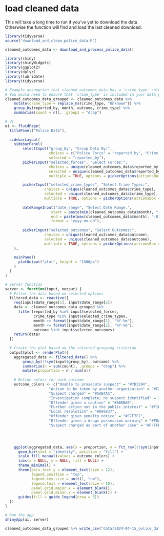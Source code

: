 # load cleaned data

This will take a long time to run if you've yet to download the data. Otherwise the function will find and load the last cleaned download:

```r
library(tidyverse)
source("download_and_clean_police_data.R")

cleaned_outcomes_data <- download_and_process_police_data()
```

```r
library(shiny)
library(shinyWidgets)
library(ggplot2)
library(dplyr)
library(lubridate)
library(tidyverse)

# Example assumption that cleaned_outcomes_data has a 'crime_type' column
# You would need to ensure that 'crime_type' is included in your data preprocessing
cleaned_outcomes_data_grouped <- cleaned_outcomes_data %>% 
    mutate(crime_type = replace_na(crime_type, "Unknown")) %>%
    group_by(reported_by, month, outcome, crime_type) %>% 
    summarise(count = n(), .groups = "drop")

# UI
ui <- fluidPage(
  titlePanel("Police Data"),
  
  sidebarLayout(
    sidebarPanel(
        selectInput("group_by", "Group Data By:",
                    choices = c("Police Force" = "reported_by", "Crime Type" = "crime_type"), 
                    selected = "reported_by"),
        pickerInput("selected_forces", "Select Forces:", 
                    choices = unique(cleaned_outcomes_data$reported_by), 
                    selected = unique(cleaned_outcomes_data$reported_by), 
                    multiple = TRUE, options = pickerOptions(actionsBox = TRUE)),

        pickerInput("selected_crime_types", "Select Crime Types:",
                  choices = unique(cleaned_outcomes_data$crime_type),
                  selected = unique(cleaned_outcomes_data$crime_type),
                  multiple = TRUE, options = pickerOptions(actionsBox = TRUE)),
        
        dateRangeInput("date_range", "Select Date Range:",
                     start = paste(min(cleaned_outcomes_data$month), "-01", sep=""),
                     end = paste(max(cleaned_outcomes_data$month), "-01", sep=""),
                     format = "yyyy-mm-dd"),
        
        pickerInput("selected_outcomes", "Select Outcomes:",
                  choices = unique(cleaned_outcomes_data$outcome),
                  selected = unique(cleaned_outcomes_data$outcome),
                  multiple = TRUE, options = pickerOptions(actionsBox = TRUE))
    ),
    
    mainPanel(
      plotOutput("plot", height = "1000px")
    )
  )
)

# Server function
server <- function(input, output) {
  # Filter the data based on selected options
  filtered_data <- reactive({
    req(input$date_range[1], input$date_range[2])
    data <- cleaned_outcomes_data_grouped %>%
      filter(reported_by %in% input$selected_forces,
             crime_type %in% input$selected_crime_types,
             month >= format(input$date_range[1], "%Y-%m"),
             month <= format(input$date_range[2], "%Y-%m"),
             outcome %in% input$selected_outcomes)
    return(data)
  })
  
  # Create the plot based on the selected grouping criterion
  output$plot <- renderPlot({
    aggregated_data <- filtered_data() %>%
        group_by(!!sym(input$group_by), outcome) %>%
        summarise(n = sum(count), .groups = "drop") %>%
        mutate(proportion = n / sum(n))
    
    # Define colors for each outcome
    outcome_colors <- c("Unable to prosecute suspect" = "#7B3294",
                    "Action to be taken by another organisation" = "#C2A5CF",
                    "Suspect charged" = "#5AB4AC",
                    "Investigation complete; no suspect identified" = "#D01C8B",
                    "Offender given a caution" = "#A6DBA0",
                    "Further action not in the public interest" = "#F1B6DA",
                    "Local resolution" = "#008837",
                    "Offender given penalty notice" = "#F7F7F7",
                    "Offender given a drugs possession warning" = "#FDAE61",
                    "Suspect charged as part of another case" = "#FFFFBF")



    
    ggplot(aggregated_data, aes(x = proportion, y = fct_rev(!!sym(input$group_by)), fill = outcome)) +
      geom_bar(stat = "identity", position = "fill") +
      scale_fill_manual(values = outcome_colors) +
      labs(x = NULL, y = NULL, fill = NULL) +
      theme_minimal() +
      theme(axis.text.y = element_text(size = 12),
            legend.position = "top",
            legend.key.size = unit(1, "cm"),
            legend.text = element_text(size = 10),
            panel.grid.major.x = element_blank(),
            panel.grid.minor.x = element_blank()) +
      guides(fill = guide_legend(nrow = 3))
  })
}

# Run the app
shinyApp(ui, server)

```
```r
cleaned_outcomes_data_grouped %>% write_csv("data/2024-04-15_police_data/checkpoints/app_data.csv")
```
